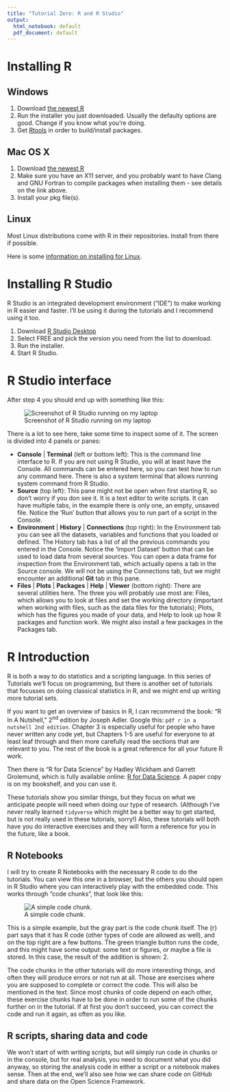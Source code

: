 ```yaml
---
title: "Tutorial Zero: R and R Studio"
output:
  html_notebook: default
  pdf_document: default
---
```


# Installing R

## Windows

1. Download [the newest R](https://cloud.r-project.org/bin/windows/base/)
2. Run the installer you just downloaded. Usually the defaulty options are good. Change if you know what you're doing.
3. Get [Rtools](https://cloud.r-project.org/bin/windows/Rtools/) in order to build/install packages.

## Mac OS X

1. Download [the newest R](https://cloud.r-project.org/bin/macosx/)
2. Make sure you have an X11 server, and you probably want to have Clang and GNU Fortran to compile packages when installing them - see details on the link above.
3. Install your pkg file(s).

## Linux

Most Linux distributions come with R in their repositories. Install from there if possible.

Here is some [information on installing for Linux](https://cloud.r-project.org/bin/linux/).

# Installing R Studio

R Studio is an integrated development environment ("IDE") to make working in R easier and faster. I'll be using it during the tutorials and I recommend using it too.

1. Download [R Studio Desktop](https://www.rstudio.com/products/rstudio/download/)
2. Select FREE and pick the version you need from the list to download.
3. Run the installer.
4. Start R Studio.

# R Studio interface

After step 4 you should end up with something like this:

![Screenshot of R Studio running on my laptop](img/RStudio.png)

There is a lot to see here, take some time to inspect some of it. The screen is divided into 4 panels or panes:

- **Console** | **Terminal** (left or bottom left): This is the command line interface to R. If you are not using R Studio, you will at least have the Console. All commands can be entered here, so you can test how to run any command here. There is also a system terminal that allows running system command from R Studio.
- **Source** (top left): This pane might not be open when first starting R, so don't worry if you don see it. It is a text editor to write scripts. It can have multiple tabs, in the example there is only one, an empty, unsaved file. Notice the 'Run' button that allows you to run part of a script in the Console.
- **Environment** | **History** | **Connections** (top right): In the Environment tab you can see all the datasets, variables and functions that you loaded or defined. The History tab has a list of all the previous commands you entered in the Console. Notice the 'Import Dataset' button that can be used to load data from several sources. You can open a data frame for inspection from the Environment tab, which actually opens a tab in the Source console. We will not be using the Connections tab, but we might encounter an additional **Git** tab in this pane.
- **Files** | **Plots** | **Packages** | **Help** | **Viewer** (bottom right): There are several utilities here. The three you will probably use most are: Files, which allows you to look at files and set the working directory (important when working with files, such as the data files for the tutorials); Plots, which has the figures you made of your data, and Help to look up how R packages and function work. We might also install a few packages in the Packages tab.

# R Introduction

R is both a way to do statistics and a scripting language. In this series of Tutorials we'll focus on programming, but there is another set of tutorials that focusses on doing classical statistics in R, and we might end up writing more tutorial sets.

If you want to get an overview of basics in R, I can recommend the book: "R In A Nutshell," 2^nd^ edition by Joseph Adler. Google this: `pdf r in a nutshell 2nd edition`. Chapter 3 is especially useful for people who have never written any code yet, but Chapters 1-5 are useful for everyone to at least leaf through and then more carefully read the sections that are relevant to you. The rest of the book is a great reference for all your future R work.

Then there is "R for Data Science" by Hadley Wickham and Garrett Grolemund, which is fully available online: [R for Data Science](https://r4ds.had.co.nz/). A paper copy is on my bookshelf, and you can use it.

These tutorials show you similar things, but they focus on what we anticipate people will need when doing our type of research. (Although I've never really learned `tidyverse` which might be a better way to get started, but is not really used in these tutorials, sorry!) Also, these tutorials will both have you do interactive exercises and they will form a reference for you in the future, like a book.

## R Notebooks

I will try to create R Notebooks with the necessary R code to do the tutorials. You can view this one in a browser, but the others you should open in R Studio where you can interactively play with the embedded code. This works through "code chunks", that look like this:

![A simple code chunk.](img/codechunk.png)

This is a simple example, but the gray part is the code chunk itself. The {r} part says that it has R code (other types of code are allowed as well), and on the top right are a few buttons. The green triangle button runs the code, and this might have some output: some text or figures, or maybe a file is stored. In this case, the result of the addition is shown: 2.

The code chunks in the other tutorials will do more interesting things, and often they will produce errors or not run at all. Those are exercises where you are supposed to complete or correct the code. This will also be mentioned in the text. Since most chunks of code depend on each other, these exercise chunks have to be done in order to run some of the chunks further on in the tutorial. If at first you don't succeed, you can correct the code and run it again, as often as you like.

## R scripts, sharing data and code

We won't start of with writing scripts, but will simply run code in chunks or in the console, but for real analysis, you need to document what you did anyway, so storing the analysis code in either a script or a notebook makes sense. Then at the end, we'll also see how we can share code on GitHub and share data on the Open Science Framework.